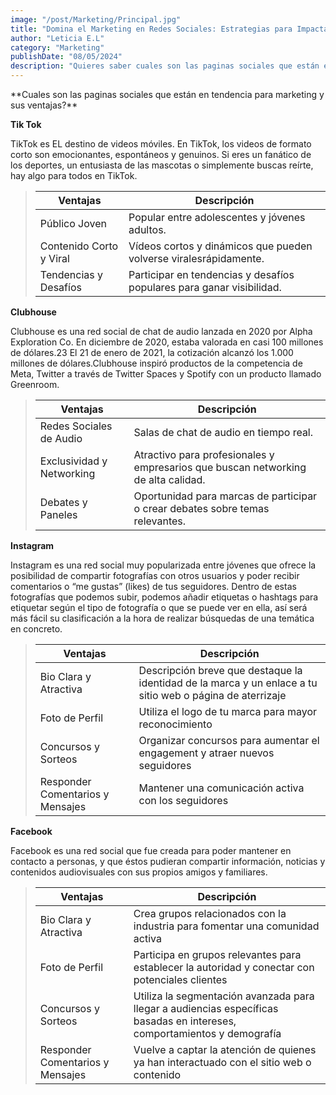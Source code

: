 ```yaml
---
image: "/post/Marketing/Principal.jpg"
title: "Domina el Marketing en Redes Sociales: Estrategias para Impactar y Conectar"
author: "Leticia E.L"
category: "Marketing"
publishDate: "08/05/2024"
description: "Quieres saber cuales son las paginas sociales que están en tendencia para marketing y sus ventajas? En este articulo te lo contamos. "
---
```


<SubSeccion>
  **Cuales son las paginas sociales que están en tendencia para marketing y sus
  ventajas?**
</SubSeccion>

<SubSeccion>**Tik Tok**</SubSeccion>

<ImageMDX
  src="/post/Marketing/redes-1.jpg"
  alt="marketing "
  width={800}
  height={400}
/>

<Parrafo>
  TikTok es EL destino de videos móviles. En TikTok, los videos de formato corto
  son emocionantes, espontáneos y genuinos. Si eres un fanático de los deportes,
  un entusiasta de las mascotas o simplemente buscas reírte, hay algo para todos
  en TikTok.
</Parrafo>

<BlockQuote>

| Ventajas                | Descripción                                                           |
| ----------------------- | --------------------------------------------------------------------- |
| Público Joven           | Popular entre adolescentes y jóvenes adultos.                         |
| Contenido Corto y Viral | Vídeos cortos y dinámicos que pueden volverse viralesrápidamente.     |
| Tendencias y Desafíos   | Participar en tendencias y desafíos populares para ganar visibilidad. |

</BlockQuote>

<SubSeccion>**Clubhouse**</SubSeccion>

<ImageMDX
  src="/post/Marketing/redes-2.jpg"
  alt="Marketing"
  width={800}
  height={400}
/>

<Parrafo>
  Clubhouse es una red social de chat de audio lanzada en 2020 por Alpha
  Exploration Co. En diciembre de 2020, estaba valorada en casi 100 millones de
  dólares.2​3​ El 21 de enero de 2021, la cotización alcanzó los 1.000 millones
  de dólares.Clubhouse inspiró productos de la competencia de Meta, Twitter a
  través de Twitter Spaces y Spotify con un producto llamado Greenroom.
</Parrafo>

<BlockQuote>

| Ventajas                  | Descripción                                                                       |
| ------------------------- | --------------------------------------------------------------------------------- |
| Redes Sociales de Audio   | Salas de chat de audio en tiempo real.                                            |
| Exclusividad y Networking | Atractivo para profesionales y empresarios que buscan networking de alta calidad. |
| Debates y Paneles         | Oportunidad para marcas de participar o crear debates sobre temas relevantes.     |

</BlockQuote>

<SubSeccion>**Instagram**</SubSeccion>

<ImageMDX
  src="/post/Marketing/redes-3.jpg"
  alt="Marketing"
  width={800}
  height={400}
/>

<Parrafo>
  Instagram es una red social muy popularizada entre jóvenes que ofrece la
  posibilidad de compartir fotografías con otros usuarios y poder recibir
  comentarios o “me gustas” (likes) de tus seguidores. Dentro de estas
  fotografías que podemos subir, podemos añadir etiquetas o hashtags para
  etiquetar según el tipo de fotografía o que se puede ver en ella, así será más
  fácil su clasificación a la hora de realizar búsquedas de una temática en
  concreto.
</Parrafo>

<BlockQuote>

| Ventajas                         | Descripción                                                                                               |
| -------------------------------- | --------------------------------------------------------------------------------------------------------- |
| Bio Clara y Atractiva            | Descripción breve que destaque la identidad de la marca y un enlace a tu sitio web o página de aterrizaje |
| Foto de Perfil                   | Utiliza el logo de tu marca para mayor reconocimiento                                                     |
| Concursos y Sorteos              | Organizar concursos para aumentar el engagement y atraer nuevos seguidores                                |
| Responder Comentarios y Mensajes | Mantener una comunicación activa con los seguidores                                                       |

</BlockQuote>

<SubSeccion> **Facebook** </SubSeccion>
<ImageMDX
  src="/post/Marketing/redes-4.png"
  alt="Marketing"
  width={800}
  height={400}
/>

<Parrafo>
  Facebook es una red social que fue creada para poder mantener en contacto a
  personas, y que éstos pudieran compartir información, noticias y contenidos
  audiovisuales con sus propios amigos y familiares.
</Parrafo>

<BlockQuote>

| Ventajas                         | Descripción                                                                                                              |
| -------------------------------- | ------------------------------------------------------------------------------------------------------------------------ |
| Bio Clara y Atractiva            | Crea grupos relacionados con la industria para fomentar una comunidad activa                                             |
| Foto de Perfil                   | Participa en grupos relevantes para establecer la autoridad y conectar con potenciales clientes                          |
| Concursos y Sorteos              | Utiliza la segmentación avanzada para llegar a audiencias específicas basadas en intereses, comportamientos y demografía |
| Responder Comentarios y Mensajes | Vuelve a captar la atención de quienes ya han interactuado con el sitio web o contenido                                  |

</BlockQuote>
